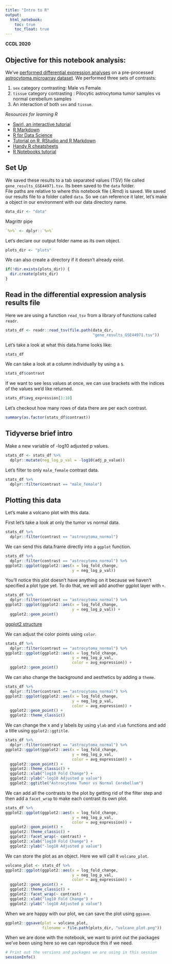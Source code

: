 ```yaml
---
title: "Intro to R"
output:   
  html_notebook: 
    toc: true
    toc_float: true
---
```


**CCDL 2020**

## Objective for this notebook analysis: 

We've [performed differential expression analyses](./scripts/00-setup-intro-to-R.R) on a pre-processed [astrocytoma microarray dataset](https://www.refine.bio/experiments/GSE44971/gene-expression-data-from-pilocytic-astrocytoma-tumour-samples-and-normal-cerebellum-controls).
We performed three sets of contrasts:  

1) `sex` category contrasting: Male vs Female  
2) `tissue` category contrasting : Pilocytic astrocytoma tumor samples vs normal cerebellum samples  
3) An interaction of both `sex` and `tissue`. 

*Resources for learning R* 

  - [Swirl, an interactive tutorial](https://swirlstats.com/)  
  - [R Markdown](http://rmarkdown.rstudio.com)
  - [R for Data Science](https://r4ds.had.co.nz/)  
  - [Tutorial on R, RStudio and R Markdown](https://ismayc.github.io/rbasics-book/)  
  - [Handy R cheatsheets](https://www.rstudio.com/resources/cheatsheets/)  
  - [R Notebooks tutorial](https://bookdown.org/yihui/rmarkdown/)  

## Set Up

We saved these results to a tab separated values (TSV) file called `gene_results_GSE44971.tsv`.
Its been saved to the `data` folder.  
File paths are relative to where this notebook file (.Rmd) is saved.
We saved our results file to a folder called `data`. 
So we can reference it later, let's make a object in our environment with our 
data directory name. 

```r
data_dir <- "data"
```

Magrittr pipe

```r
`%>%` <- dplyr::`%>%`
```

Let's declare our output folder name as its own object. 

```r
plots_dir <- "plots"
```

We can also create a directory if it doesn't already exist. 

```r
if(!dir.exists(plots_dir)) {
  dir.create(plots_dir)
}
```

## Read in the differential expression analysis results file

Here we are using a function `read_tsv` from a library of functions called `readr`. 

```r
stats_df <- readr::read_tsv(file.path(data_dir, 
                                      "gene_results_GSE44971.tsv"))
```

Let's take a look at what this data.frame looks like: 

```r
stats_df
```

We can take a look at a column individually by using a `$`. 

```r
stats_df$contrast
```

If we want to see less values at once, we can use brackets with the indices of the values we'd like returned.

```r
stats_df$avg_expression[1:10]
```

Let's checkout how many rows of data there are per each contrast.

```r
summary(as.factor(stats_df$contrast))
```

## Tidyverse brief intro 

Make a new variable of -log10 adjusted p values. 

```r
stats_df <- stats_df %>% 
  dplyr::mutate(neg_log_p_val = -log10(adj_p_value))
```

Let's filter to only `male_female` contrast data. 

```r
stats_df %>% 
  dplyr::filter(contrast == "male_female")
```

## Plotting this data

Let's make a volcano plot with this data. 

First let's take a look at only the tumor vs normal data. 

```r
stats_df %>% 
  dplyr::filter(contrast == "astrocytoma_normal") 
```

We can send this data.frame directly into a `ggplot` function. 

```r
stats_df %>% 
  dplyr::filter(contrast == "astrocytoma_normal") %>% 
ggplot2::ggplot(ggplot2::aes(x = log_fold_change, 
                             y = neg_log_p_val))
```

You'll notice this plot doesn't have anything on it because we haven't 
specified a plot type yet. 
To do that, we will add another ggplot layer with `+`. 

```r
stats_df %>% 
  dplyr::filter(contrast == "astrocytoma_normal") %>% 
ggplot2::ggplot(ggplot2::aes(x = log_fold_change, 
                             y = neg_log_p_val)) + 
  ggplot2::geom_point()
```

[ggplot2 structure](diagrams/ggplot_structure.png)

We can adjust the color points using `color`. 

```r
stats_df %>% 
  dplyr::filter(contrast == "astrocytoma_normal") %>% 
ggplot2::ggplot(ggplot2::aes(x = log_fold_change, 
                             y = neg_log_p_val, 
                             color = avg_expression)) + 
  ggplot2::geom_point()
```

We can also change the background and aesthetics by adding a `theme`.

```r
stats_df %>% 
  dplyr::filter(contrast == "astrocytoma_normal") %>% 
ggplot2::ggplot(ggplot2::aes(x = log_fold_change, 
                             y = neg_log_p_val, 
                             color = avg_expression)) + 
  ggplot2::geom_point() +
  ggplot2::theme_classic()
```

We can change the x and y labels by using `ylab` and `xlab` functions and add a
title using `ggplot2::ggtitle`.

```r
stats_df %>% 
  dplyr::filter(contrast == "astrocytoma_normal") %>% 
ggplot2::ggplot(ggplot2::aes(x = log_fold_change, 
                             y = neg_log_p_val, 
                             color = avg_expression)) + 
  ggplot2::geom_point() + 
  ggplot2::theme_classic() + 
  ggplot2::xlab("log10 Fold Change") +
  ggplot2::ylab("-log10 Adjusted p value")
  ggplot2::ggtitle("Astrocytoma Tumor vs Normal Cerebellum")
```

We can add all the contrasts to the plot by getting rid of the filter step
and then add a `facet_wrap` to make each contrast its own plot. 

```r
stats_df %>% 
ggplot2::ggplot(ggplot2::aes(x = log_fold_change, 
                             y = neg_log_p_val, 
                             color = avg_expression)) + 
  ggplot2::geom_point() + 
  ggplot2::theme_classic() + 
  ggplot2::facet_wrap(~ contrast) + 
  ggplot2::xlab("log10 Fold Change") +
  ggplot2::ylab("-log10 Adjusted p value")
```

We can store the plot as an object. 
Here we will call it `volcano_plot`. 

```r
volcano_plot <- stats_df %>% 
ggplot2::ggplot(ggplot2::aes(x = log_fold_change, 
                             y = neg_log_p_val, 
                             color = avg_expression)) + 
  ggplot2::geom_point() + 
  ggplot2::theme_classic() + 
  ggplot2::facet_wrap(~ contrast) + 
  ggplot2::xlab("log10 Fold Change") +
  ggplot2::ylab("-log10 Adjusted p value")
```

When we are happy with our plot, we can save the plot using `ggsave`. 

```r
ggplot2::ggsave(plot = volcano_plot, 
                filename = file.path(plots_dir, "volcano_plot.png"))
```

When we are done with the notebook, we want to print out the packages we've been using here so
we can reproduce this if we need. 

```r
# Print out the versions and packages we are using in this session
sessionInfo()
```
